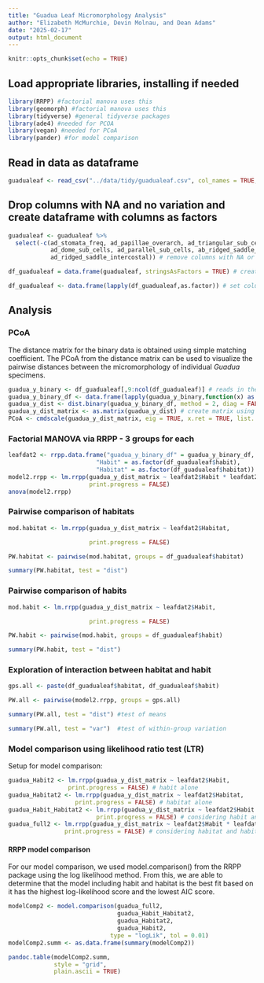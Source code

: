 ```yaml
---
title: "Guadua Leaf Micromorphology Analysis"
author: "Elizabeth McMurchie, Devin Molnau, and Dean Adams"
date: "2025-02-17"
output: html_document
---
```


```r
knitr::opts_chunk$set(echo = TRUE)
```

## Load appropriate libraries, installing if needed
```r
library(RRPP) #factorial manova uses this 
library(geomorph) #factorial manova uses this
library(tidyverse) #general tidyverse packages
library(ade4) #needed for PCOA
library(vegan) #needed for PCoA
library(pander) #for model comparison
```

## Read in data as dataframe
```r
guadualeaf <- read_csv("../data/tidy/guadualeaf.csv", col_names = TRUE, na = "x")
```

## Drop columns with NA and no variation and create dataframe with columns as factors
```r
guadualeaf <- guadualeaf %>%
  select(-c(ad_stomata_freq, ad_papillae_overarch, ad_triangular_sub_cells,
            ad_dome_sub_cells, ad_parallel_sub_cells, ab_ridged_saddle_intercostal,
            ad_ridged_saddle_intercostal)) # remove columns with NA or no variation

df_guadualeaf = data.frame(guadualeaf, stringsAsFactors = TRUE) # create dataframe

df_guadualeaf <- data.frame(lapply(df_guadualeaf,as.factor)) # set columns as factors

```

## Analysis

### PCoA 
The distance matrix for the binary data is obtained using simple matching coefficient. The PCoA from the distance matrix can be used to visualize the pairwise distances between the micromorphology of individual *Guadua* specimens.
```r
guadua_y_binary <- df_guadualeaf[,9:ncol(df_guadualeaf)] # reads in the binary data only 
guadua_y_binary_df <- data.frame(lapply(guadua_y_binary,function(x) as.numeric(levels(x))[x]))
guadua_y_dist <- dist.binary(guadua_y_binary_df, method = 2, diag = FALSE, upper = FALSE) # convert to distances using simple matching coefficient
guadua_y_dist_matrix <- as.matrix(guadua_y_dist) # create matrix using simple matching distances
PCoA <- cmdscale(guadua_y_dist_matrix, eig = TRUE, x.ret = TRUE, list. = TRUE) #from vegan - run PcoA
```

### Factorial MANOVA via RRPP - 3 groups for each 
```r
leafdat2 <- rrpp.data.frame("guadua_y_binary_df" = guadua_y_binary_df,
                         "Habit" = as.factor(df_guadualeaf$habit),
                         "Habitat" = as.factor(df_guadualeaf$habitat)) 
model2.rrpp <- lm.rrpp(guadua_y_dist_matrix ~ leafdat2$Habit * leafdat2$Habitat, 
                       print.progress = FALSE)
anova(model2.rrpp)

```

### Pairwise comparison of habitats
```r

mod.habitat <- lm.rrpp(guadua_y_dist_matrix ~ leafdat2$Habitat,

                       print.progress = FALSE)

PW.habitat <- pairwise(mod.habitat, groups = df_guadualeaf$habitat)

summary(PW.habitat, test = "dist")
```

### Pairwise comparison of habits
```r
mod.habit <- lm.rrpp(guadua_y_dist_matrix ~ leafdat2$Habit,

                       print.progress = FALSE)

PW.habit <- pairwise(mod.habit, groups = df_guadualeaf$habit)

summary(PW.habit, test = "dist")
```

### Exploration of interaction between habitat and habit
```r
gps.all <- paste(df_guadualeaf$habitat, df_guadualeaf$habit)

PW.all <- pairwise(model2.rrpp, groups = gps.all)

summary(PW.all, test = "dist") #test of means

summary(PW.all, test = "var")  #test of within-group variation
```


### Model comparison using likelihood ratio test (LTR)

Setup for model comparison:
```r
guadua_Habit2 <- lm.rrpp(guadua_y_dist_matrix ~ leafdat2$Habit, 
                 print.progress = FALSE) # habit alone
guadua_Habitat2 <- lm.rrpp(guadua_y_dist_matrix ~ leafdat2$Habitat, 
                   print.progress = FALSE) # habitat alone
guadua_Habit_Habitat2 <- lm.rrpp(guadua_y_dist_matrix ~ leafdat2$Habit + leafdat2$Habitat,
                         print.progress = FALSE) # considering habit and habitat with no interaction
guadua_full2 <- lm.rrpp(guadua_y_dist_matrix ~ leafdat2$Habit * leafdat2$Habitat, 
                print.progress = FALSE) # considering habitat and habitat with interaction

```

#### RRPP model comparison
For our model comparison, we used model.comparison() from the RRPP package using the log likelihood method. From this, we are able to determine that the model including habit and habitat is the best fit based on it has the highest log-likelihood score and the lowest AIC score. 
```r

modelComp2 <- model.comparison(guadua_full2,
                               guadua_Habit_Habitat2,
                               guadua_Habitat2, 
                               guadua_Habit2, 
                             type = "logLik", tol = 0.01)
modelComp2.summ <- as.data.frame(summary(modelComp2))

pandoc.table(modelComp2.summ,
             style = "grid", 
             plain.ascii = TRUE)
```

